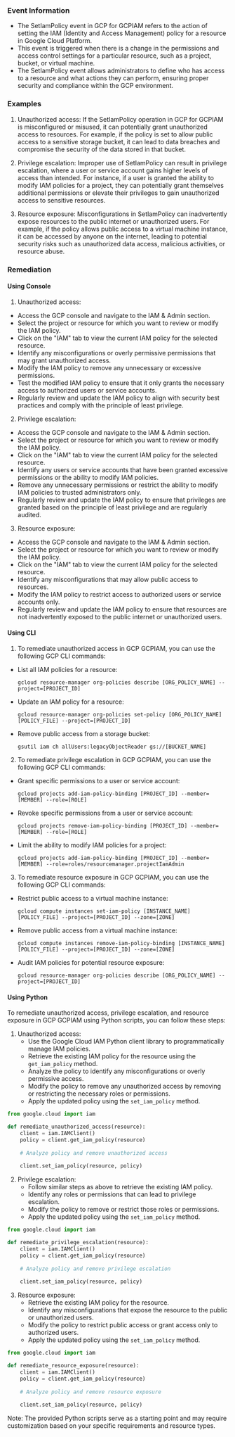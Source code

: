 
### Event Information

- The SetIamPolicy event in GCP for GCPIAM refers to the action of setting the IAM (Identity and Access Management) policy for a resource in Google Cloud Platform.
- This event is triggered when there is a change in the permissions and access control settings for a particular resource, such as a project, bucket, or virtual machine.
- The SetIamPolicy event allows administrators to define who has access to a resource and what actions they can perform, ensuring proper security and compliance within the GCP environment.


### Examples

1. Unauthorized access: If the SetIamPolicy operation in GCP for GCPIAM is misconfigured or misused, it can potentially grant unauthorized access to resources. For example, if the policy is set to allow public access to a sensitive storage bucket, it can lead to data breaches and compromise the security of the data stored in that bucket.

2. Privilege escalation: Improper use of SetIamPolicy can result in privilege escalation, where a user or service account gains higher levels of access than intended. For instance, if a user is granted the ability to modify IAM policies for a project, they can potentially grant themselves additional permissions or elevate their privileges to gain unauthorized access to sensitive resources.

3. Resource exposure: Misconfigurations in SetIamPolicy can inadvertently expose resources to the public internet or unauthorized users. For example, if the policy allows public access to a virtual machine instance, it can be accessed by anyone on the internet, leading to potential security risks such as unauthorized data access, malicious activities, or resource abuse.

### Remediation

#### Using Console

1. Unauthorized access:
- Access the GCP console and navigate to the IAM & Admin section.
- Select the project or resource for which you want to review or modify the IAM policy.
- Click on the "IAM" tab to view the current IAM policy for the selected resource.
- Identify any misconfigurations or overly permissive permissions that may grant unauthorized access.
- Modify the IAM policy to remove any unnecessary or excessive permissions.
- Test the modified IAM policy to ensure that it only grants the necessary access to authorized users or service accounts.
- Regularly review and update the IAM policy to align with security best practices and comply with the principle of least privilege.

2. Privilege escalation:
- Access the GCP console and navigate to the IAM & Admin section.
- Select the project or resource for which you want to review or modify the IAM policy.
- Click on the "IAM" tab to view the current IAM policy for the selected resource.
- Identify any users or service accounts that have been granted excessive permissions or the ability to modify IAM policies.
- Remove any unnecessary permissions or restrict the ability to modify IAM policies to trusted administrators only.
- Regularly review and update the IAM policy to ensure that privileges are granted based on the principle of least privilege and are regularly audited.

3. Resource exposure:
- Access the GCP console and navigate to the IAM & Admin section.
- Select the project or resource for which you want to review or modify the IAM policy.
- Click on the "IAM" tab to view the current IAM policy for the selected resource.
- Identify any misconfigurations that may allow public access to resources.
- Modify the IAM policy to restrict access to authorized users or service accounts only.
- Regularly review and update the IAM policy to ensure that resources are not inadvertently exposed to the public internet or unauthorized users.

#### Using CLI

1. To remediate unauthorized access in GCP GCPIAM, you can use the following GCP CLI commands:

- List all IAM policies for a resource:
  ```
  gcloud resource-manager org-policies describe [ORG_POLICY_NAME] --project=[PROJECT_ID]
  ```

- Update an IAM policy for a resource:
  ```
  gcloud resource-manager org-policies set-policy [ORG_POLICY_NAME] [POLICY_FILE] --project=[PROJECT_ID]
  ```

- Remove public access from a storage bucket:
  ```
  gsutil iam ch allUsers:legacyObjectReader gs://[BUCKET_NAME]
  ```

2. To remediate privilege escalation in GCP GCPIAM, you can use the following GCP CLI commands:

- Grant specific permissions to a user or service account:
  ```
  gcloud projects add-iam-policy-binding [PROJECT_ID] --member=[MEMBER] --role=[ROLE]
  ```

- Revoke specific permissions from a user or service account:
  ```
  gcloud projects remove-iam-policy-binding [PROJECT_ID] --member=[MEMBER] --role=[ROLE]
  ```

- Limit the ability to modify IAM policies for a project:
  ```
  gcloud projects add-iam-policy-binding [PROJECT_ID] --member=[MEMBER] --role=roles/resourcemanager.projectIamAdmin
  ```

3. To remediate resource exposure in GCP GCPIAM, you can use the following GCP CLI commands:

- Restrict public access to a virtual machine instance:
  ```
  gcloud compute instances set-iam-policy [INSTANCE_NAME] [POLICY_FILE] --project=[PROJECT_ID] --zone=[ZONE]
  ```

- Remove public access from a virtual machine instance:
  ```
  gcloud compute instances remove-iam-policy-binding [INSTANCE_NAME] [POLICY_FILE] --project=[PROJECT_ID] --zone=[ZONE]
  ```

- Audit IAM policies for potential resource exposure:
  ```
  gcloud resource-manager org-policies describe [ORG_POLICY_NAME] --project=[PROJECT_ID]
  ```

#### Using Python

To remediate unauthorized access, privilege escalation, and resource exposure in GCP GCPIAM using Python scripts, you can follow these steps:

1. Unauthorized access:
   - Use the Google Cloud IAM Python client library to programmatically manage IAM policies.
   - Retrieve the existing IAM policy for the resource using the `get_iam_policy` method.
   - Analyze the policy to identify any misconfigurations or overly permissive access.
   - Modify the policy to remove any unauthorized access by removing or restricting the necessary roles or permissions.
   - Apply the updated policy using the `set_iam_policy` method.

```python
from google.cloud import iam

def remediate_unauthorized_access(resource):
    client = iam.IAMClient()
    policy = client.get_iam_policy(resource)
    
    # Analyze policy and remove unauthorized access
    
    client.set_iam_policy(resource, policy)
```

2. Privilege escalation:
   - Follow similar steps as above to retrieve the existing IAM policy.
   - Identify any roles or permissions that can lead to privilege escalation.
   - Modify the policy to remove or restrict those roles or permissions.
   - Apply the updated policy using the `set_iam_policy` method.

```python
from google.cloud import iam

def remediate_privilege_escalation(resource):
    client = iam.IAMClient()
    policy = client.get_iam_policy(resource)
    
    # Analyze policy and remove privilege escalation
    
    client.set_iam_policy(resource, policy)
```

3. Resource exposure:
   - Retrieve the existing IAM policy for the resource.
   - Identify any misconfigurations that expose the resource to the public or unauthorized users.
   - Modify the policy to restrict public access or grant access only to authorized users.
   - Apply the updated policy using the `set_iam_policy` method.

```python
from google.cloud import iam

def remediate_resource_exposure(resource):
    client = iam.IAMClient()
    policy = client.get_iam_policy(resource)
    
    # Analyze policy and remove resource exposure
    
    client.set_iam_policy(resource, policy)
```

Note: The provided Python scripts serve as a starting point and may require customization based on your specific requirements and resource types.

